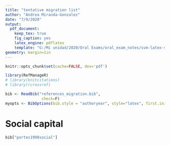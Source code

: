 ```yaml
---
title: "tentative migration list"
author: "Andrea Miranda-Gonzalez"
date: "7/9/2020"
output: 
  pdf_document:
    keep_tex: true
    fig_caption: yes
    latex_engine: pdflatex
    template: "G:/Mi unidad/2020/Oral Exams/oral_exam_notes/svm-latex-syllabus.tex"
geometry: margin=1in
---
```

```r
knitr::opts_chunk$set(cache=FALSE, dev='pdf')

library(RefManageR)
# library(knitcitations)
# library(rcrossref)

bib <- ReadBib("references_migration.bib",
                check=F)
myopts <- BibOptions(bib.style = "authoryear", style="latex", first.inits=FALSE, max.names = 20)
```


# Social capital

```r
bib["portes1998social"]
``` 